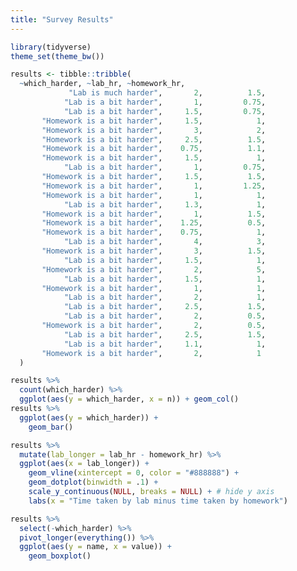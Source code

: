 ```yaml
---
title: "Survey Results"
---
```


```r
library(tidyverse)
theme_set(theme_bw())
```


```r
results <- tibble::tribble(
  ~which_harder, ~lab_hr, ~homework_hr,
             "Lab is much harder",       2,          1.5,
            "Lab is a bit harder",       1,         0.75,
            "Lab is a bit harder",     1.5,         0.75,
       "Homework is a bit harder",     1.5,            1,
       "Homework is a bit harder",       3,            2,
       "Homework is a bit harder",     2.5,          1.5,
       "Homework is a bit harder",    0.75,          1.1,
       "Homework is a bit harder",     1.5,            1,
            "Lab is a bit harder",       1,         0.75,
       "Homework is a bit harder",     1.5,          1.5,
       "Homework is a bit harder",       1,         1.25,
       "Homework is a bit harder",       1,            1,
            "Lab is a bit harder",     1.3,            1,
       "Homework is a bit harder",       1,          1.5,
       "Homework is a bit harder",    1.25,          0.5,
       "Homework is a bit harder",    0.75,            1,
            "Lab is a bit harder",       4,            3,
       "Homework is a bit harder",       3,          1.5,
            "Lab is a bit harder",     1.5,            1,
       "Homework is a bit harder",       2,            5,
            "Lab is a bit harder",     1.5,            1,
       "Homework is a bit harder",       1,            1,
            "Lab is a bit harder",       2,            1,
            "Lab is a bit harder",     2.5,          1.5,
            "Lab is a bit harder",       2,          0.5,
       "Homework is a bit harder",       2,          0.5,
            "Lab is a bit harder",     2.5,          1.5,
            "Lab is a bit harder",     1.1,            1,
       "Homework is a bit harder",       2,            1
  )
```

```r
results %>%
  count(which_harder) %>% 
  ggplot(aes(y = which_harder, x = n)) + geom_col()
results %>% 
  ggplot(aes(y = which_harder)) +
    geom_bar()
```

```r
results %>%
  mutate(lab_longer = lab_hr - homework_hr) %>% 
  ggplot(aes(x = lab_longer)) +
    geom_vline(xintercept = 0, color = "#888888") +
    geom_dotplot(binwidth = .1) +
    scale_y_continuous(NULL, breaks = NULL) + # hide y axis
    labs(x = "Time taken by lab minus time taken by homework")
```

```r
results %>% 
  select(-which_harder) %>% 
  pivot_longer(everything()) %>% 
  ggplot(aes(y = name, x = value)) +
    geom_boxplot()
```


